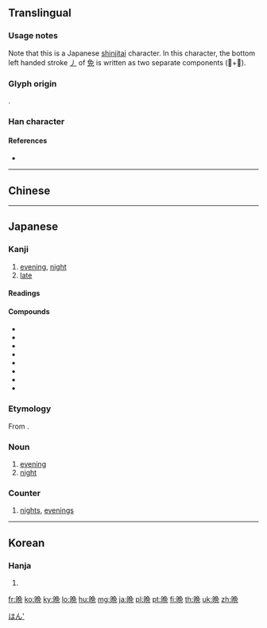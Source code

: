 {{character info/new}}
{{also|晚|睌}}

==Translingual==
{{ja-forms|晩|[[晚]]|[[晚]]}}

===Usage notes===
Note that this is a Japanese [[shinjitai]] character. In this character, the bottom left handed stroke [[㇓]] of [[免]] is written as two separate components (𫩏+儿).

===Glyph origin===
{{Han etym}}
{{Han compound|日|免|ls=psc|c1=s|c2=p}}.

===Han character===
{{Han char|rn=72|rad=日|as=08|sn=12|four=|canj=ANAU,XXANA|ids=⿰日⿳⺈𫩏儿}}

====References====
* {{Han ref|kx=0497.311|dkj=14030|dj=0861.210|hdz=21514.040|uh=6669|ud=26217}}

----

==Chinese==
{{zh-see|晚|v}}

----

==Japanese==
{{ja-kanji forms|晩|晚}}

===Kanji===
{{ja-kanji|grade=6|rs=日08|style=s|kyu=晚}}

# [[evening]], [[night]]
# [[late]]

====Readings====
{{ja-readings
|goon=[[もん]] (mon)
|kanon=[[ばん]] (ban)
|kun=[[くれ]] (kure), [[おそい|おそ-い]] ([[晩い|晩-い]], oso-i), [[おくれる|おく-れる]] ([[晩れる|晩-れる]], oku-reru)
}}

====Compounds====
{{der-top}}
* {{ja-r|晩冬|ばんとう|gloss=late winter}}
* {{ja-r|晩期|ばんき|gloss=late stage}}
* {{ja-r|晩婚|ばんこん|gloss=late marriage}}
* {{ja-r|晩成|ばんせい|gloss=late mature}}
* {{ja-r|晩ごはん|ばんごはん|gloss=[[dinner]], evening meal}}
* {{ja-r|晩食|ばんしょく|gloss=dinner, evening meal}}
* {{ja-r|晩飯|ばんめし|gloss=dinner, evening meal}}
* {{ja-r|早晩|そうばん|gloss=early and late}}

{{der-bottom}}

===Etymology===
From {{etyl|zhx|ja|sort=はん'}} {{m|zh|晩}}.

===Noun===
{{ja-noun|ばん}}

# [[evening]]
# [[night]]
#: {{ja-usex|'''晩'''の内に雪が降りました。|'''ばん''' の うち に ゆき が ふりました。|Snow fell during the '''night'''.}}

===Counter===
{{ja-pos|ばん|counter}}

# [[night]]s, [[evening]]s

[[Category:Japanese basic words|はん']]

----

==Korean==

===Hanja===

{{ko-hanja|hangeul=만|rv=man|mr=man|y=man}}

# {{defn|lang=ko}}

[[fr:晩]]
[[ko:晩]]
[[ky:晩]]
[[lo:晩]]
[[hu:晩]]
[[mg:晩]]
[[ja:晩]]
[[pl:晩]]
[[pt:晩]]
[[fi:晩]]
[[th:晩]]
[[uk:晩]]
[[zh:晩]]